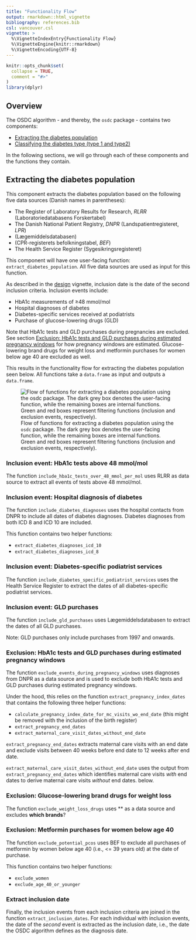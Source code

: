 ```yaml
---
title: "Functionality Flow"
output: rmarkdown::html_vignette
bibliography: references.bib
csl: vancouver.csl
vignette: >
  %\VignetteIndexEntry{Functionality Flow}
  %\VignetteEngine{knitr::rmarkdown}
  %\VignetteEncoding{UTF-8}
---
```


```r
knitr::opts_chunk$set(
  collapse = TRUE,
  comment = "#>"
)
library(dplyr)
```

## Overview

The OSDC algorithm - and thereby, the `osdc` package - contains two
components:

-   [Extracting the diabetes
    population](#extracting-diabetes-population)
-   [Classifying the diabetes type (type 1 and
    type2)](#classifying-diabetes-type)

In the following sections, we will go through each of these components
and the functions they contain.

## Extracting the diabetes population {#extracting-diabetes-population}

This component extracts the diabetes population based on the following
five data sources (Danish names in parentheses):

-   The Register of Laboratory Results for Research, *RLRR*
    (Laboratoriedatabasens Forskertabel)
-   The Danish National Patient Registry, *DNPR*
    (Landspatientregisteret, *LPR*)
-   (Lægemiddelsdatabasen)
-   (CPR-registerets befolkningstabel, *BEF*)
-   The Health Service Register (Sygesikringsregisteret)

<!-- TODO: Add English translations for Lægemiddelsdatabasen and BEF -->

This component will have one user-facing function:
`extract_diabetes_population`. All five data sources are used as input
for this function.

As described in the [design](design.Rmd) vignette, inclusion date is the
date of the second inclusion criteria. Inclusion events include:

-   HbA1c measurements of ≥48 mmol/mol
-   Hospital diagnoses of diabetes
-   Diabetes-specific services received at podiatrists
-   Purchase of glucose-lowering drugs (GLD)

Note that HbA1c tests and GLD purchases during pregnancies are excluded.
See section [Exclusion: HbA1c tests and GLD purchases during estimated
pregnancy windows](#exclusion-pregnancy-windows) for how pregnancy
windows are estimated. Glucose-lowering brand drugs for weight loss and
metformin purchases for women below age 40 are excluded as well.

This results in the functionality flow for extracting the diabetes
population seen below. All functions take a `data.frame` as input and
outputs a `data.frame`.

![Flow of functions for extracting a diabetes population using the
`osdc` package. The dark grey box denotes the user-facing function,
while the remaining boxes are internal functions. Green and red boxes
represent filtering functions (inclusion and exclusion events,
respectively).](images/diabetes-population-functions.png)

### Inclusion event: HbA1c tests above 48 mmol/mol

The function `include_hba1c_tests_over_48_mmol_per_mol` uses RLRR as
data source to extract all events of tests above 48 mmol/mol.

<!-- TODO: Add details on how this filtering should be done -->

### Inclusion event: Hospital diagnosis of diabetes

The function `include_diabetes_diagnoses` uses the hospital contacts
from DNPR to include all dates of diabetes diagnoses. Diabetes diagnoses
from both ICD 8 and ICD 10 are included.

This function contains two helper functions:

-   `extract_diabetes_diagnoses_icd_10`
-   `extract_diabetes_diagnoses_icd_8`

<!-- TODO: Add details on how this filtering should be done, e.g., diagnosis codes -->

<!-- TODO: Which specific ICD 8 and 10 codes are included? -->

### Inclusion event: Diabetes-specific podiatrist services

The function `include_diabetes_specific_podiatrist_services` uses the
Health Service Register to extract the dates of all diabetes-specific
podiatrist services.

<!-- TODO: Add details on how this filtering should be done -->

### Inclusion event: GLD purchases

The function `include_gld_purchases` uses Lægemiddelsdatabasen to
extract the dates of all GLD purchases.

<!-- TODO: Add English translation of data source -->

<!-- TODO: Add details on how this filtering should be done -->

Note: GLD purchases only include purchases from 1997 and onwards.

<!-- TODO: Add this + link to resource "For details about this, see [link]." -->

### Exclusion: HbA1c tests and GLD purchases during estimated pregnancy windows {#exclusion-pregnancy-windows}

The function `exclude_events_during_pregnancy_windows` uses diagnoses
from DNPR as a data source and is used to exclude both HbA1c tests and
GLD purchases during estimated pregnancy windows.

Under the hood, this relies on the function
`extract_pregnancy_index_dates` that contains the following three helper
functions:

-   `calculate_pregnancy_index_date_for_mc_visits_wo_end_date` (this
    might be removed with the inclusion of the birth register)
-   `extract_pregnancy_end_dates`
-   `extract_maternal_care_visit_dates_without_end_date`

<!-- TODO: Update whether `calculate_pregnancy_index_date_for_mc_visits_wo_end_date` will be removed. @Aastedet? -->

`extract_pregnancy_end_dates` extracts maternal care visits with an end
date and exclude visits between 40 weeks before end date to 12 weeks
after end date.

`extract_maternal_care_visit_dates_without_end_date` uses the output
from `extract_pregnancy_end_dates` which identifies maternal care visits
*with* end dates to derive maternal care visits *without* end dates.
below.
<!-- TODO: What is done with the mc visits without end dates then? -->

<!-- TODO: Add details on how this filtering should be done -->

### Exclusion: Glucose-lowering brand drugs for weight loss

The function `exclude_weight_loss_drugs` uses \*\* as a data source and
excludes **which brands**?

<!-- TODO: Add details on how this filtering should be done -->

<!-- TODO: Add data source and which brands are excluded -->

### Exclusion: Metformin purchases for women below age 40

The function `exclude_potential_pcos` uses BEF to exclude all purchases
of metformin by women below age 40 (i.e., \<= 39 years old) at the date
of purchase.

This function contains two helper functions:

-   `exclude_women`
-   `exclude_age_40_or_younger`

<!-- TODO: Add English translation of BEF -->

<!-- TODO: Add details on how this filtering should be done -->

### Extract inclusion date

Finally, the inclusion events from each inclusion criteria are joined in
the function `extract_inclusion_dates`. For each individual with
inclusion events, the date of the *second* event is extracted as the
inclusion date, i.e., the date the OSDC algorithm defines as the
diagnosis date.
